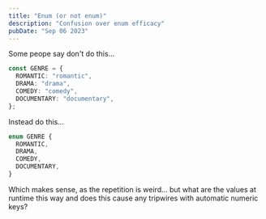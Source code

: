 ```yaml
---
title: "Enum (or not enum)"
description: "Confusion over enum efficacy"
pubDate: "Sep 06 2023"
---
```


Some peope say don't do this...

```ts
const GENRE = {
  ROMANTIC: "romantic",
  DRAMA: "drama",
  COMEDY: "comedy",
  DOCUMENTARY: "documentary",
};
```

Instead do this...

```ts
enum GENRE {
  ROMANTIC,
  DRAMA,
  COMEDY,
  DOCUMENTARY,
}
```

Which makes sense, as the repetition is weird... but what are the values at runtime this way and does this cause any tripwires with automatic numeric keys?
